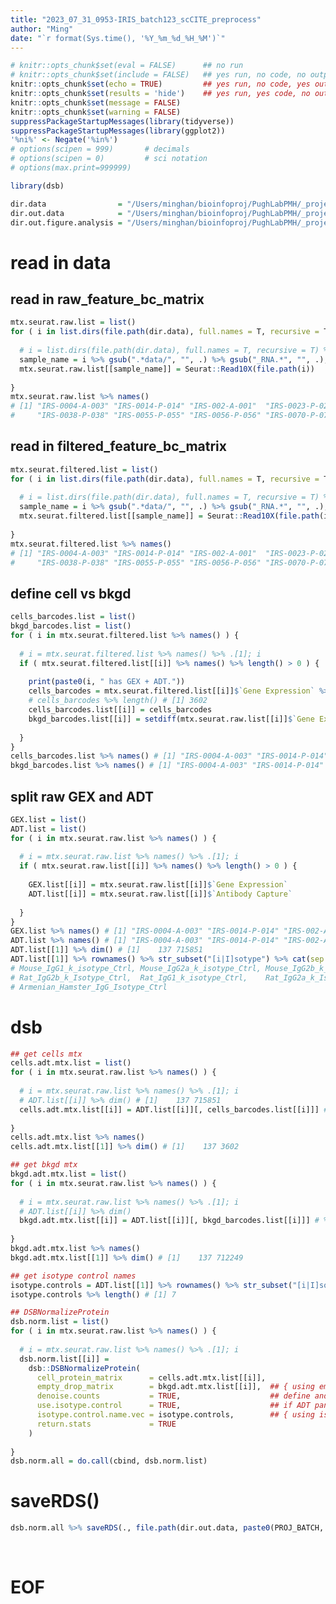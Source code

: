 ```yaml
---
title: "2023_07_31_0953-IRIS_batch123_scCITE_preprocess"
author: "Ming"
date: "`r format(Sys.time(), '%Y_%m_%d_%H_%M')`"
---
```


```r
# knitr::opts_chunk$set(eval = FALSE)      ## no run
# knitr::opts_chunk$set(include = FALSE)   ## yes run, no code, no output
knitr::opts_chunk$set(echo = TRUE)         ## yes run, no code, yes output ( for figures )
knitr::opts_chunk$set(results = 'hide')    ## yes run, yes code, no output
knitr::opts_chunk$set(message = FALSE)
knitr::opts_chunk$set(warning = FALSE)
suppressPackageStartupMessages(library(tidyverse))
suppressPackageStartupMessages(library(ggplot2))
'%ni%' <- Negate('%in%')
# options(scipen = 999)       # decimals
# options(scipen = 0)         # sci notation
# options(max.print=999999)

library(dsb)

dir.data                = "/Users/minghan/bioinfoproj/PughLabPMH/_projects/IRIS/scmulti/data"
dir.out.data            = "/Users/minghan/bioinfoproj/PughLabPMH/_projects/IRIS/scmulti/out_data"
dir.out.figure.analysis = "/Users/minghan/bioinfoproj/PughLabPMH/_projects/IRIS/scmulti/out_figures_analysis"
```

# read in data

## read in raw_feature_bc_matrix

```r
mtx.seurat.raw.list = list()
for ( i in list.dirs(file.path(dir.data), full.names = T, recursive = T) %>% str_subset(., "raw_feature_bc_matrix") ) {
  
  # i = list.dirs(file.path(dir.data), full.names = T, recursive = T) %>% str_subset(., "raw_feature_bc_matrix") %>% .[1]; i
  sample_name = i %>% gsub(".*data/", "", .) %>% gsub("_RNA.*", "", .); sample_name
  mtx.seurat.raw.list[[sample_name]] = Seurat::Read10X(file.path(i))
  
}
mtx.seurat.raw.list %>% names()
# [1] "IRS-0004-A-003" "IRS-0014-P-014" "IRS-002-A-001"  "IRS-0023-P-023" "IRS-0025-A-025" "IRS-0032-A-032" 
#     "IRS-0038-P-038" "IRS-0055-P-055" "IRS-0056-P-056" "IRS-0070-P-070" "IRS-008-P-008"  "IRS-015-A-015"
```

## read in filtered_feature_bc_matrix

```r
mtx.seurat.filtered.list = list()
for ( i in list.dirs(file.path(dir.data), full.names = T, recursive = T) %>% str_subset(., "filtered_feature_bc_matrix") ) {
  
  # i = list.dirs(file.path(dir.data), full.names = T, recursive = T) %>% str_subset(., "filtered_feature_bc_matrix") %>% str_subset(., "IRS-0025-A-025", negate = T) %>% .[1]; i
  sample_name = i %>% gsub(".*data/", "", .) %>% gsub("_RNA.*", "", .); sample_name
  mtx.seurat.filtered.list[[sample_name]] = Seurat::Read10X(file.path(i))
  
}
mtx.seurat.filtered.list %>% names()
# [1] "IRS-0004-A-003" "IRS-0014-P-014" "IRS-002-A-001"  "IRS-0023-P-023" "IRS-0025-A-025" "IRS-0032-A-032" 
#     "IRS-0038-P-038" "IRS-0055-P-055" "IRS-0056-P-056" "IRS-0070-P-070" "IRS-008-P-008"  "IRS-015-A-015" 
```

## define cell vs bkgd

```r
cells_barcodes.list = list()
bkgd_barcodes.list = list()
for ( i in mtx.seurat.filtered.list %>% names() ) {
  
  # i = mtx.seurat.filtered.list %>% names() %>% .[1]; i
  if ( mtx.seurat.filtered.list[[i]] %>% names() %>% length() > 0 ) {
    
    print(paste0(i, " has GEX + ADT."))
    cells_barcodes = mtx.seurat.filtered.list[[i]]$`Gene Expression` %>% colnames()
    # cells_barcodes %>% length() # [1] 3602
    cells_barcodes.list[[i]] = cells_barcodes
    bkgd_barcodes.list[[i]] = setdiff(mtx.seurat.raw.list[[i]]$`Gene Expression` %>% colnames, cells_barcodes) # %>% length() # [1] 712249
  
  }
}
cells_barcodes.list %>% names() # [1] "IRS-0004-A-003" "IRS-0014-P-014" "IRS-002-A-001"  "IRS-0023-P-023" "IRS-0038-P-038" "IRS-0055-P-055" "IRS-015-A-015" 
bkgd_barcodes.list %>% names() # [1] "IRS-0004-A-003" "IRS-0014-P-014" "IRS-002-A-001"  "IRS-0023-P-023" "IRS-0038-P-038" "IRS-0055-P-055" "IRS-015-A-015" 
```

## split raw GEX and ADT

```r
GEX.list = list()
ADT.list = list()
for ( i in mtx.seurat.raw.list %>% names() ) {
  
  # i = mtx.seurat.raw.list %>% names() %>% .[1]; i
  if ( mtx.seurat.raw.list[[i]] %>% names() %>% length() > 0 ) {
    
    GEX.list[[i]] = mtx.seurat.raw.list[[i]]$`Gene Expression`
    ADT.list[[i]] = mtx.seurat.raw.list[[i]]$`Antibody Capture`
    
  }
}
GEX.list %>% names() # [1] "IRS-0004-A-003" "IRS-0014-P-014" "IRS-002-A-001"  "IRS-0023-P-023" "IRS-0038-P-038" "IRS-0055-P-055" "IRS-015-A-015" 
ADT.list %>% names() # [1] "IRS-0004-A-003" "IRS-0014-P-014" "IRS-002-A-001"  "IRS-0023-P-023" "IRS-0038-P-038" "IRS-0055-P-055" "IRS-015-A-015" 
ADT.list[[1]] %>% dim() # [1]    137 715851
ADT.list[[1]] %>% rownames() %>% str_subset("[i|I]sotype") %>% cat(sep = ", ")
# Mouse_IgG1_k_isotype_Ctrl, Mouse_IgG2a_k_isotype_Ctrl, Mouse_IgG2b_k_isotype_Ctrl, 
# Rat_IgG2b_k_Isotype_Ctrl,  Rat_IgG1_k_isotype_Ctrl,    Rat_IgG2a_k_Isotype_Ctrl, 
# Armenian_Hamster_IgG_Isotype_Ctrl
```

# dsb

```r
## get cells mtx
cells.adt.mtx.list = list()
for ( i in mtx.seurat.raw.list %>% names() ) {
  
  # i = mtx.seurat.raw.list %>% names() %>% .[1]; i
  # ADT.list[[i]] %>% dim() # [1]    137 715851
  cells.adt.mtx.list[[i]] = ADT.list[[i]][, cells_barcodes.list[[i]]] # %>% dim() # [1]  137 3602
  
}
cells.adt.mtx.list %>% names()
cells.adt.mtx.list[[1]] %>% dim() # [1]    137 3602

## get bkgd mtx
bkgd.adt.mtx.list = list()
for ( i in mtx.seurat.raw.list %>% names() ) {
  
  # i = mtx.seurat.raw.list %>% names() %>% .[1]; i
  # ADT.list[[i]] %>% dim()
  bkgd.adt.mtx.list[[i]] = ADT.list[[i]][, bkgd_barcodes.list[[i]]] # %>% dim() # [1]    137 712249
  
}
bkgd.adt.mtx.list %>% names()
bkgd.adt.mtx.list[[1]] %>% dim() # [1]    137 712249

## get isotype control names
isotype.controls = ADT.list[[1]] %>% rownames() %>% str_subset("[i|I]sotype")
isotype.controls %>% length() # [1] 7

## DSBNormalizeProtein
dsb.norm.list = list()
for ( i in mtx.seurat.raw.list %>% names() ) {
  
  # i = mtx.seurat.raw.list %>% names() %>% .[1]; i
  dsb.norm.list[[i]] =
    dsb::DSBNormalizeProtein(
      cell_protein_matrix      = cells.adt.mtx.list[[i]], 
      empty_drop_matrix        = bkgd.adt.mtx.list[[i]],  ## { using empty drops for noise#1 }
      denoise.counts           = TRUE,                    ## define and remove technical cell-to-cell variation
      use.isotype.control      = TRUE,                    ## if ADT panel has no isotype control - see "dsb with data lacking isotype controls"
      isotype.control.name.vec = isotype.controls,        ## { using isotype controls for noise#2 }
      return.stats             = TRUE
    )
  
}
dsb.norm.all = do.call(cbind, dsb.norm.list)
```

# saveRDS()

```r
dsb.norm.all %>% saveRDS(., file.path(dir.out.data, paste0(PROJ_BATCH, ".dsb.norm.all.Rds")))
```

<br>

# EOF